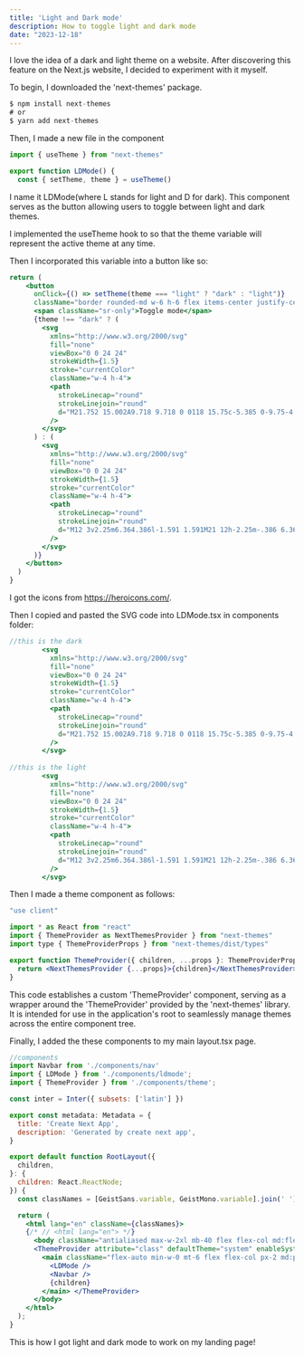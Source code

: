 ```yaml
---
title: 'Light and Dark mode'
description: How to toggle light and dark mode 
date: "2023-12-18"
---
```

I love the idea of a dark and light theme on a website. After discovering this feature on the Next.js website, I decided to experiment with it myself.

To begin, I downloaded the 'next-themes' package.

```jsx
$ npm install next-themes
# or
$ yarn add next-themes
```

Then, I made a new file in the component

```jsx
import { useTheme } from "next-themes"

export function LDMode() {
  const { setTheme, theme } = useTheme()
```
I name it LDMode(where L stands for light and D for dark).  This component serves as the button allowing users to toggle between light and dark themes.

I implemented the useTheme hook to so that the theme variable will represent the active theme at any time. 

Then I incorporated this variable into a button like so: 

```jsx
return (
    <button
      onClick={() => setTheme(theme === "light" ? "dark" : "light")}
      className="border rounded-md w-6 h-6 flex items-center justify-center">
      <span className="sr-only">Toggle mode</span>
      {theme !== "dark" ? (
        <svg
          xmlns="http://www.w3.org/2000/svg"
          fill="none"
          viewBox="0 0 24 24"
          strokeWidth={1.5}
          stroke="currentColor"
          className="w-4 h-4">
          <path
            strokeLinecap="round"
            strokeLinejoin="round"
            d="M21.752 15.002A9.718 9.718 0 0118 15.75c-5.385 0-9.75-4.365-9.75-9.75 0-1.33.266-2.597.748-3.752A9.753 9.753 0 003 11.25C3 16.635 7.365 21 12.75 21a9.753 9.753 0 009.002-5.998z"
          />
        </svg>
      ) : (
        <svg
          xmlns="http://www.w3.org/2000/svg"
          fill="none"
          viewBox="0 0 24 24"
          strokeWidth={1.5}
          stroke="currentColor"
          className="w-4 h-4">
          <path
            strokeLinecap="round"
            strokeLinejoin="round"
            d="M12 3v2.25m6.364.386l-1.591 1.591M21 12h-2.25m-.386 6.364l-1.591-1.591M12 18.75V21m-4.773-4.227l-1.591 1.591M5.25 12H3m4.227-4.773L5.636 5.636M15.75 12a3.75 3.75 0 11-7.5 0 3.75 3.75 0 017.5 0z"
          />
        </svg>
      )}
    </button>
  )
}
```

I got the icons from https://heroicons.com/.


Then I copied and pasted the SVG code into LDMode.tsx in components folder: 

```jsx
//this is the dark
        <svg
          xmlns="http://www.w3.org/2000/svg"
          fill="none"
          viewBox="0 0 24 24"
          strokeWidth={1.5}
          stroke="currentColor"
          className="w-4 h-4">
          <path
            strokeLinecap="round"
            strokeLinejoin="round"
            d="M21.752 15.002A9.718 9.718 0 0118 15.75c-5.385 0-9.75-4.365-9.75-9.75 0-1.33.266-2.597.748-3.752A9.753 9.753 0 003 11.25C3 16.635 7.365 21 12.75 21a9.753 9.753 0 009.002-5.998z"
          />
        </svg>
    
//this is the light
        <svg
          xmlns="http://www.w3.org/2000/svg"
          fill="none"
          viewBox="0 0 24 24"
          strokeWidth={1.5}
          stroke="currentColor"
          className="w-4 h-4">
          <path
            strokeLinecap="round"
            strokeLinejoin="round"
            d="M12 3v2.25m6.364.386l-1.591 1.591M21 12h-2.25m-.386 6.364l-1.591-1.591M12 18.75V21m-4.773-4.227l-1.591 1.591M5.25 12H3m4.227-4.773L5.636 5.636M15.75 12a3.75 3.75 0 11-7.5 0 3.75 3.75 0 017.5 0z"
          />
        </svg>
```

Then I made a theme component as follows:

```jsx
"use client"

import * as React from "react"
import { ThemeProvider as NextThemesProvider } from "next-themes"
import type { ThemeProviderProps } from "next-themes/dist/types"

export function ThemeProvider({ children, ...props }: ThemeProviderProps) {
  return <NextThemesProvider {...props}>{children}</NextThemesProvider>
}
```

This code establishes a custom 'ThemeProvider' component, serving as a wrapper around the 'ThemeProvider' provided by the 'next-themes' library. It is intended for use in the application's root to seamlessly manage themes across the entire component tree.

Finally, I added the these components to my main layout.tsx page. 

```jsx
//components
import Navbar from './components/nav'
import { LDMode } from './components/ldmode';
import { ThemeProvider } from './components/theme';

const inter = Inter({ subsets: ['latin'] })

export const metadata: Metadata = {
  title: 'Create Next App',
  description: 'Generated by create next app',
}

export default function RootLayout({
  children,
}: {
  children: React.ReactNode;
}) {
  const classNames = [GeistSans.variable, GeistMono.variable].join(' ');

  return (
    <html lang="en" className={classNames}>
    {/* // <html lang="en"> */}
      <body className="antialiased max-w-2xl mb-40 flex flex-col md:flex-row mx-4 mt-8 lg:mx-auto ">
      <ThemeProvider attribute="class" defaultTheme="system" enableSystem>
        <main className="flex-auto min-w-0 mt-6 flex flex-col px-2 md:px-0">
          <LDMode />
          <Navbar />
          {children}
        </main> </ThemeProvider>
      </body>
    </html>
  );
}
```

This is how I got light and dark mode to work on my landing page!